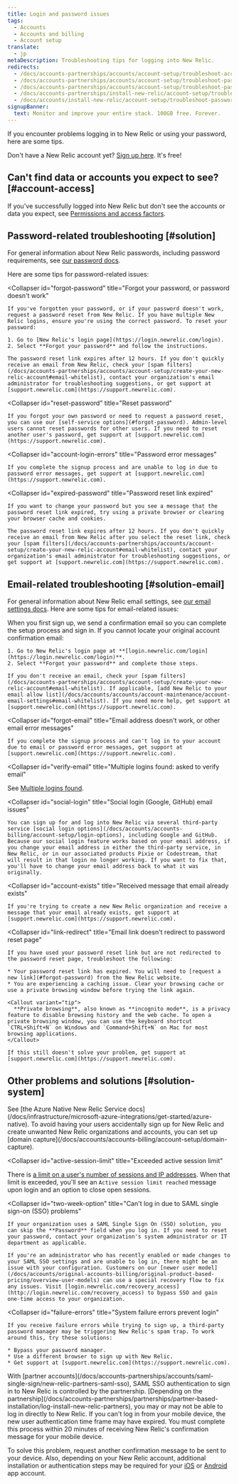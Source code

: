 ```yaml
---
title: Login and password issues
tags:
  - Accounts
  - Accounts and billing
  - Account setup
translate:
  - jp
metaDescription: Troubleshooting tips for logging into New Relic.
redirects:
  - /docs/accounts-partnerships/accounts/account-setup/troubleshoot-account-password-problems
  - /docs/accounts-partnerships/accounts/account-setup/troubleshoot-password-or-login-problems
  - /docs/accounts-partnerships/accounts/account-setup/troubleshoot-password-email-address-login-problems
  - /docs/accounts-partnerships/install-new-relic/account-setup/troubleshoot-password-email-address-login-problems
  - /docs/accounts/install-new-relic/account-setup/troubleshoot-password-email-address-login-problems
signupBanner:
  text: Monitor and improve your entire stack. 100GB free. Forever.
---
```



If you encounter problems logging in to New Relic or using your password, here are some tips.  

Don't have a New Relic account yet? [Sign up here](https://newrelic.com/signup). It's free!

## Can't find data or accounts you expect to see? [#account-access]

If you've successfully logged into New Relic but don't see the accounts or data you expect, see [Permissions and access factors](/docs/accounts/accounts-billing/general-account-settings/factors-affecting-access-features-data#account-access).

## Password-related troubleshooting [#solution]

For general information about New Relic passwords, including password requirements, see [our password docs](/docs/accounts/accounts/account-maintenance/change-passwords-user-preferences). 

Here are some tips for password-related issues:

<CollapserGroup>

  <Collapser
    id="forgot-password"
    title="Forgot your password, or password doesn't work"
  >
    If you've forgotten your password, or if your password doesn't work, request a password reset from New Relic. If you have multiple New Relic logins, ensure you're using the correct password. To reset your password: 

    1. Go to [New Relic's login page](https://login.newrelic.com/login).
    2. Select **Forgot your password** and follow the instructions.

    The password reset link expires after 12 hours. If you don't quickly receive an email from New Relic, check your [spam filters](/docs/accounts-partnerships/accounts/account-setup/create-your-new-relic-account#email-whitelist), contact your organization's email administrator for troubleshooting suggestions, or get support at [support.newrelic.com](https://support.newrelic.com).
  </Collapser>

  <Collapser
    id="reset-password"
    title="Reset password"
  >
    If you forgot your own password or need to request a password reset, you can use our [self-service options](#forgot-password). Admin-level users cannot reset passwords for other users. If you need to reset another user's password, get support at [support.newrelic.com](https://support.newrelic.com).
  </Collapser>

  <Collapser
    id="account-login-errors"
    title="Password error messages"
  >
    If you complete the signup process and are unable to log in due to password error messages, get support at [support.newrelic.com](https://support.newrelic.com).
  </Collapser>

  <Collapser
    id="expired-password"
    title="Password reset link expired"
  >
    If you want to change your password but you see a message that the password reset link expired, try using a private browser or clearing your browser cache and cookies.

    The password reset link expires after 12 hours. If you don't quickly receive an email from New Relic after you select the reset link, check your [spam filters](/docs/accounts-partnerships/accounts/account-setup/create-your-new-relic-account#email-whitelist), contact your organization's email administrator for troubleshooting suggestions, or get support at [support.newrelic.com](https://support.newrelic.com).
  </Collapser>

</CollapserGroup>

## Email-related troubleshooting [#solution-email]

For general information about New Relic email settings, see [our email settings docs](/docs/accounts/accounts/account-maintenance/account-email-settings). Here are some tips for email-related issues:

<CollapserGroup>
  <Collapser
    id="no-confirmation-email"
    title="Didn't receive new account confirmation email"
  >
    When you first sign up, we send a confirmation email so you can complete the setup process and sign in. If you cannot locate your original account confirmation email: 
    
    1. Go to New Relic's login page at **[login.newrelic.com/login](https://login.newrelic.com/login)**.
    2. Select **Forgot your password** and complete those steps. 

    If you don't receive an email, check your [spam filters](/docs/accounts-partnerships/accounts/account-setup/create-your-new-relic-account#email-whitelist). If applicable, [add New Relic to your email allow list](/docs/accounts/accounts/account-maintenance/account-email-settings#email-whitelist). If you need more help, get support at [support.newrelic.com](https://support.newrelic.com).
  </Collapser>

  <Collapser
    id="forgot-email"
    title="Email address doesn't work, or other email error messages"
  >
    If you complete the signup process and can't log in to your account due to email or password error messages, get support at [support.newrelic.com](https://support.newrelic.com).
  </Collapser>

  <Collapser
    id="verify-email"
    title="Multiple logins found: asked to verify email"
  >
See [Multiple logins found](/docs/accounts/accounts-billing/account-setup/multiple-logins-found). 
  </Collapser>

  <Collapser
    id="social-login"
    title="Social login (Google, GitHub) email issues"
  >
    You can sign up for and log into New Relic via several third-party service [social login options](/docs/accounts/accounts-billing/account-setup/login-options), including Google and GitHub. Because our social login feature works based on your email address, if you change your email address in either the third-party service, in New Relic, or in our associated products Pixie or Codestream, that will result in that login no longer working. If you want to fix that, you'll have to change your email address back to what it was originally.

  </Collapser>

  <Collapser
    id="account-exists"
    title="Received message that email already exists"
  >
    If you're trying to create a new New Relic organization and receive a message that your email already exists, get support at [support.newrelic.com](https://support.newrelic.com).
  </Collapser>

  <Collapser
    id="link-redirect"
    title="Email link doesn't redirect to password reset page"
  >
    If you have used your password reset link but are not redirected to the password reset page, troubleshoot the following:

    * Your password reset link has expired. You will need to [request a new link](#forgot-password) from the New Relic website.
    * You are experiencing a caching issue. Clear your browsing cache or use a private browsing window before trying the link again.

    <Callout variant="tip">
      **Private browsing**, also known as **incognito mode**, is a privacy feature to disable browsing history and the web cache. To open a private browsing window, you can use the keyboard shortcut `CTRL+Shift+N` on Windows and `Command+Shift+N` on Mac for most browsing applications.
    </Callout>

    If this still doesn't solve your problem, get support at [support.newrelic.com](https://support.newrelic.com).
  </Collapser>

</CollapserGroup>

## Other problems and solutions [#solution-system]

<CollapserGroup>
  <Collapser
    id="azure-login"
    title="Can't log in to Azure Native New Relic Service account"
  >
  See [the Azure Native New Relic Service docs](/docs/infrastructure/microsoft-azure-integrations/get-started/azure-native). 
  </Collapser>
  <Collapser
    id="domain-capture"
    title="Want to capture an organization's users when they sign up"
  >
To avoid having your users accidentally sign up for New Relic and create unwanted New Relic organizations and accounts, you can set up [domain capture](/docs/accounts/accounts-billing/account-setup/domain-capture).  
</Collapser>

  <Collapser
    id="active-session-limit"
    title="Exceeded active session limit"
  >
There is [a limit on a user's number of sessions and IP addresses](/docs/accounts/accounts-billing/account-structure/factors-affecting-access-features-data#session-limits). When that limit is exceeded, you'll see an `Active session limit reached` message upon login and an option to close open sessions.
</Collapser>

  <Collapser
    id="two-week-option"
    title="Can't log in due to SAML single sign-on (SSO) problems"
  >
    If your organization uses a SAML Single Sign On (SSO) solution, you can skip the **Password** field when you log in. If you need to reset your password, contact your organization's system administrator or IT department as applicable.

    If you're an administrator who has recently enabled or made changes to your SAML SSO settings and are unable to log in, there might be an issue with your configuration. Customers on our [newer user model](/docs/accounts/original-accounts-billing/original-product-based-pricing/overview-user-models) can use a special recovery flow to fix any issues. Visit [login.newrelic.com/recovery_access](http://login.newrelic.com/recovery_access) to bypass SSO and gain one-time access to your organization.
  </Collapser>

  <Collapser
    id="failure-errors"
    title="System failure errors prevent login"
  >
    If you receive failure errors while trying to sign up, a third-party password manager may be triggering New Relic's spam trap. To work around this, try these solutions:

    * Bypass your password manager.
    * Use a different browser to sign up with New Relic.
    * Get support at [support.newrelic.com](https://support.newrelic.com).
  </Collapser>
  <Collapser
    id="partner-errors"
    title="Can't log in from New Relic partner account"
  >
    With [partner accounts](/docs/accounts-partnerships/accounts/saml-single-sign/new-relic-partners-saml-sso), SAML SSO authentication to sign in to New Relic is controlled by the partnership. [Depending on the partnership](/docs/accounts-partnerships/partnerships/partner-based-installation/log-install-new-relic-partners), you may or may not be able to log in directly to New Relic.
  </Collapser>  
  <Collapser
    id="mobile-errors"
    title="Can't log in from mobile device"
  >  
If you can't log in from your mobile device, the new user authentication time frame may have expired. You must complete this process within 20 minutes of receiving New Relic's confirmation message for your mobile device.

To solve this problem, request another confirmation message to be sent to your device. Also, depending on your New Relic account, additional installation or authentication steps may be required for your [iOS](/docs/mobile-apps/new-relic-ios-app/features/ios-user-settings-authentication) or [Android](/docs/mobile-apps/new-relic-android-app/features/android-authentication) app account.
</Collapser>  
</CollapserGroup>
